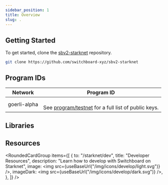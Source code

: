 ```yaml
---
sidebar_position: 1
title: Overview
slug: .
---
```



## Getting Started

To get started, clone the
[sbv2-starknet](https://github.com/switchboard-xyz/sbv2-starknet) repository.

```bash
git clone https://github.com/switchboard-xyz/sbv2-starknet
```

## Program IDs

| **Network**  | **Program ID**                                                                                                                                                                           |
| ------------ | ---------------------------------------------------------------------------------------------------------------------------------------------------------------------------------------- |
| goerli-alpha | <PublicKeyButton publicKey="0x043e3ac5daf823088291cf98a71eb0187f1db77ae767333f11003a9a2da66f92" /> <br />See [program/testnet](starknet/program/testnet) for a full list of public keys. |

## Libraries


<StarknetLibraries />

## Resources

<RoundedCardGroup
  items={[
    {
      to: "/starknet/dev",
      title: "Developer Resources",
      description: "Learn how to develop with Switchboard on Starknet",
      image: <img src={useBaseUrl("/img/icons/develop/light.svg")} />,
      imageDark: <img src={useBaseUrl("/img/icons/develop/dark.svg")} />,
    },
  ]}
/>
